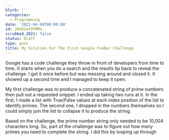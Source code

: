 ```yaml
---
blurb: ''
categories:
  - Programming
date: '2021-04-04T00:00:00'
id: 20eO1wr9YMMa
scrubbed_2021: false
status: draft
type: post
title: My Solution For The First Google FooBar Challenge
---
```


Google has a code challenge they throw in front of developers from time to time. It starts when you do a search and the results tip back to reveal the challenge. I got it once before but was messing around and closed it. It showed up a second time and I managed to keep it open. 

My first challenge was to produce a concatenated string of prime numbers then pull out a requested snippet. I ended up taking two runs at it. In the first, I made a list with True/False values at each index position of the list to identify primes. The second one, I dropped in the numbers themselves so I could simply join the list to collapse it to produce the string.  

Based on the challenge, the prime number string only needed to be 10,004 characters long. So, part of the challenge was to figure out how many primes you need to complete the string. I did this by looping up through
